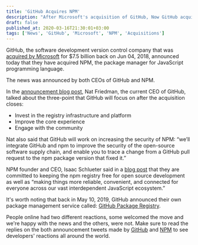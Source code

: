 ```yaml
---
title: 'GitHub Acquires NPM'
description: "After Microsoft's acquisition of GitHub, Now GitHub acquires NPM!"
draft: false
published_at: 2020-03-16T21:30:01+03:00
tags: ['News', 'GitHub', 'Microsoft', 'NPM', 'Acquisitions']
---
```


GitHub, the software development version control company that was [acquired by Microsoft](https://www.news47ell.com/news/microsoft-acquires-github/) for \$7.5
billion back on Jun 04, 2018, announced today that they have acquired NPM, the
package manager for JavaScript programming language.

The news was announced by both CEOs of GitHub and NPM.

In the [announcement blog post](https://github.blog/2020-03-16-npm-is-joining-github/), Nat Friedman, the
current CEO of GitHub, talked about the three-point that GitHub will focus on
after the acquisition closes:

- Invest in the registry infrastructure and platform
- Improve the core experience
- Engage with the community

Nat also said that GitHub will work on increasing the security of NPM: “we’ll
integrate GitHub and npm to improve the security of the open-source software
supply chain, and enable you to trace a change from a GitHub pull request to the
npm package version that fixed it.”

NPM founder and CEO, Isaac Schlueter said in a [blog post](https://blog.npmjs.org/post/612764866888007680/next-phase-montage) that
they are committed to keeping the npm registry free for open source development
as well as “making things more reliable, convenient, and connected for everyone
across our vast interdependent JavaScript ecosystem.”

It's worth noting that back in May 10, 2019, GitHub announced their own package management service
called: [GitHub Package Registry](https://techcrunch.com/2019/05/10/github-gets-a-package-registry/).

People online had two different reactions, some welcomed the move and we're happy
with the news and the others, were not.
Make sure to read the replies on the
both announcement tweets made by
[GitHub](https://twitter.com/github/status/1239597562614726656?s=20) and
[NPM](https://twitter.com/npmjs/status/1239598604840509440?s=20) to see
developers' reactions all around the world.
